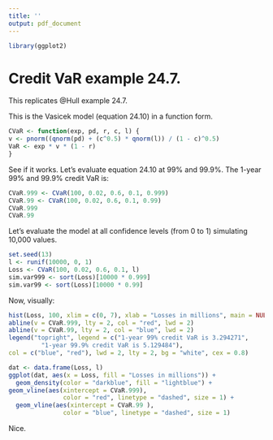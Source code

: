 ```yaml
---
title: ''
output: pdf_document
---
```


```r
library(ggplot2)
```
# Credit VaR example 24.7.

This replicates @Hull example 24.7.

This is the Vasicek model (equation 24.10) in a function form. 

```r
CVaR <- function(exp, pd, r, c, l) {
v <- pnorm((qnorm(pd) + (c^0.5) * qnorm(l)) / (1 - c)^0.5)
VaR <- exp * v * (1 - r)
}
```

See if it works. Let's evaluate equation 24.10 at 99% and 99.9%. The 1-year 99% and 99.9% credit VaR is:

```r
CVaR.999 <- CVaR(100, 0.02, 0.6, 0.1, 0.999)
CVaR.99 <- CVaR(100, 0.02, 0.6, 0.1, 0.99)
CVaR.999
CVaR.99
```

Let's evaluate the model at all confidence levels (from 0 to 1) simulating 10,000 values.

```r
set.seed(13)
l <- runif(10000, 0, 1)
Loss <- CVaR(100, 0.02, 0.6, 0.1, l)
sim.var999 <- sort(Loss)[10000 * 0.999]
sim.var99 <- sort(Loss)[10000 * 0.99]
```

Now, visually:

```r
hist(Loss, 100, xlim = c(0, 7), xlab = "Losses in millions", main = NULL)
abline(v = CVaR.999, lty = 2, col = "red", lwd = 2)
abline(v = CVaR.99, lty = 2, col = "blue", lwd = 2)
legend("topright", legend = c("1-year 99% credit VaR is 3.294271", 
         "1-year 99.9% credit VaR is 5.129484"),
col = c("blue", "red"), lwd = 2, lty = 2, bg = "white", cex = 0.8)
```


```r
dat <- data.frame(Loss, l)
ggplot(dat, aes(x = Loss, fill = "Losses in millions")) + 
  geom_density(color = "darkblue", fill = "lightblue") +
geom_vline(aes(xintercept = CVaR.999),  
               color = "red", linetype = "dashed", size = 1) +
  geom_vline(aes(xintercept = CVaR.99 ),   
               color = "blue", linetype = "dashed", size = 1)
```
Nice.
